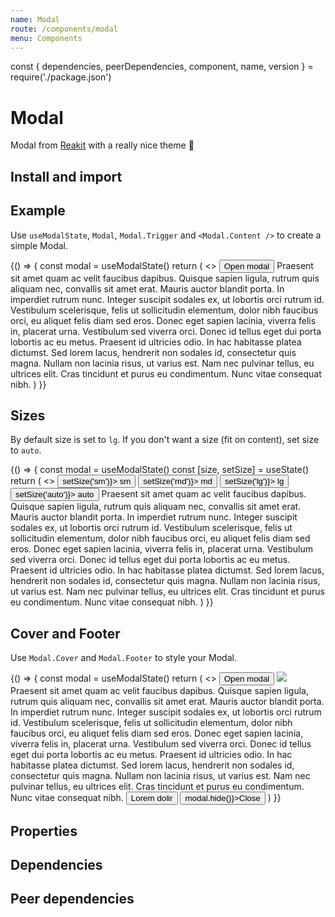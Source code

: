 ```yaml
---
name: Modal
route: /components/modal
menu: Components
---
```


const { dependencies, peerDependencies, component, name, version } = require('./package.json')

# Modal

<TagVersion version={version} name={name} />

Modal from [Reakit](https://reakit.io/docs/dialog/) with a really nice theme 👀

## Install and import

<Usage component={component} name={name} peerDependencies={peerDependencies} />

## Example

Use `useModalState`, `Modal`, `Modal.Trigger` and `<Modal.Content />` to create a simple Modal.

<Playground>
  {() => {
    const modal = useModalState()
    return (
      <>
        <Button as={Modal.Trigger} {...modal}>
          Open modal
        </Button>
        <Modal {...modal} ariaLabel="example">
          <Modal.Content color="nude.900">
            Praesent sit amet quam ac velit faucibus dapibus. Quisque sapien ligula, rutrum quis
            aliquam nec, convallis sit amet erat. Mauris auctor blandit porta. In imperdiet rutrum
            nunc. Integer suscipit sodales ex, ut lobortis orci rutrum id. Vestibulum scelerisque,
            felis ut sollicitudin elementum, dolor nibh faucibus orci, eu aliquet felis diam sed
            eros. Donec eget sapien lacinia, viverra felis in, placerat urna. Vestibulum sed viverra
            orci. Donec id tellus eget dui porta lobortis ac eu metus. Praesent id ultricies odio.
            In hac habitasse platea dictumst. Sed lorem lacus, hendrerit non sodales id, consectetur
            quis magna. Nullam non lacinia risus, ut varius est. Nam nec pulvinar tellus, eu
            ultrices elit. Cras tincidunt et purus eu condimentum. Nunc vitae consequat nibh.
          </Modal.Content>
        </Modal>
      </>
    )
  }}
</Playground>

## Sizes

By default size is set to `lg`. If you don't want a size (fit on content), set size to `auto`.

<Playground>
  {() => {
    const modal = useModalState()
    const [size, setSize] = useState()
    return (
      <>
        <Button as={Modal.Trigger} {...modal} onClick={() => setSize('sm')}>
          sm
        </Button>
        <Button as={Modal.Trigger} {...modal} onClick={() => setSize('md')}>
          md
        </Button>
        <Button as={Modal.Trigger} {...modal} onClick={() => setSize('lg')}>
          lg
        </Button>
        <Button as={Modal.Trigger} {...modal} onClick={() => setSize('auto')}>
          auto
        </Button>
        <Modal {...modal} size={size} ariaLabel="size example">
          <Modal.Content>
            Praesent sit amet quam ac velit faucibus dapibus. Quisque sapien ligula, rutrum quis
            aliquam nec, convallis sit amet erat. Mauris auctor blandit porta. In imperdiet rutrum
            nunc. Integer suscipit sodales ex, ut lobortis orci rutrum id. Vestibulum scelerisque,
            felis ut sollicitudin elementum, dolor nibh faucibus orci, eu aliquet felis diam sed
            eros. Donec eget sapien lacinia, viverra felis in, placerat urna. Vestibulum sed viverra
            orci. Donec id tellus eget dui porta lobortis ac eu metus. Praesent id ultricies odio.
            In hac habitasse platea dictumst. Sed lorem lacus, hendrerit non sodales id, consectetur
            quis magna. Nullam non lacinia risus, ut varius est. Nam nec pulvinar tellus, eu
            ultrices elit. Cras tincidunt et purus eu condimentum. Nunc vitae consequat nibh.
          </Modal.Content>
        </Modal>
      </>
    )
  }}
</Playground>

## Cover and Footer

Use `Modal.Cover` and `Modal.Footer` to style your Modal.

<Playground>
  {() => {
    const modal = useModalState()
    return (
      <>
        <Button as={Modal.Trigger} {...modal}>
          Open modal
        </Button>
        <Modal {...modal} ariaLabel="example">
          <Modal.Cover height={200}>
            <img src="https://m.media-amazon.com/images/M/MV5BMzE0NzgyODIxN15BMl5BanBnXkFtZTgwNDU0NjU5NzE@._V1_SX1777_CR0,0,1777,994_AL_.jpg" />
          </Modal.Cover>
          <Modal.Content>
            Praesent sit amet quam ac velit faucibus dapibus. Quisque sapien ligula, rutrum quis
            aliquam nec, convallis sit amet erat. Mauris auctor blandit porta. In imperdiet rutrum
            nunc. Integer suscipit sodales ex, ut lobortis orci rutrum id. Vestibulum scelerisque,
            felis ut sollicitudin elementum, dolor nibh faucibus orci, eu aliquet felis diam sed
            eros. Donec eget sapien lacinia, viverra felis in, placerat urna. Vestibulum sed viverra
            orci. Donec id tellus eget dui porta lobortis ac eu metus. Praesent id ultricies odio.
            In hac habitasse platea dictumst. Sed lorem lacus, hendrerit non sodales id, consectetur
            quis magna. Nullam non lacinia risus, ut varius est. Nam nec pulvinar tellus, eu
            ultrices elit. Cras tincidunt et purus eu condimentum. Nunc vitae consequat nibh.
          </Modal.Content>
          <Modal.Footer>
            <Box width={1} display="flex" justifyContent="space-between">
              <Button variant="secondary">Lorem dolir</Button>
              <Button onClick={() => modal.hide()}>Close</Button>
            </Box>
          </Modal.Footer>
        </Modal>
      </>
    )
  }}
</Playground>

## Properties

<Props of={Modal} />

## Dependencies

<Dependencies dependencies={dependencies} />

## Peer dependencies

<Dependencies dependencies={peerDependencies} />
